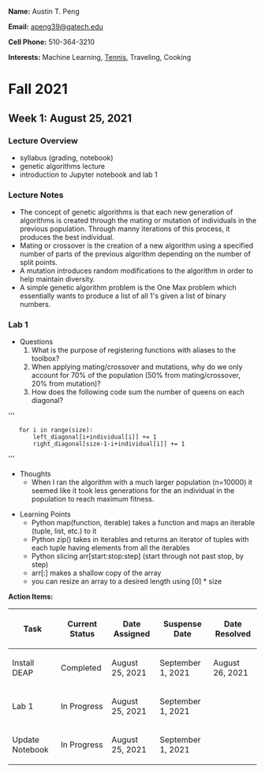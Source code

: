 '''Name:''' Austin T. Peng

'''Email:''' [mailto:apeng39@gatech.edu apeng39@gatech.edu]

'''Cell Phone:''' 510-364-3210

'''Interests:''' Machine Learning, [https://sites.google.com/view/gtclubtennis Tennis], Traveling, Cooking

= Fall 2021 =
== Week 1: August 25, 2021 ==
=== Lecture Overview ===
* syllabus (grading, notebook)
* genetic algorithms lecture
* introduction to Jupyter notebook and lab 1
=== Lecture Notes ===
* The concept of genetic algorithms is that each new generation of algorithms is created through the mating or mutation of individuals in the previous population. Through manny iterations of this process, it produces the best individual.
* Mating or crossover is the creation of a new algorithm using a specified number of parts of the previous algorithm depending on the number of split points.
* A mutation introduces random modifications to the algorithm in order to help maintain diversity.
* A simple genetic algorithm problem is the One Max problem which essentially wants to produce a list of all 1's given a list of binary numbers.

=== Lab 1 ===
* Questions
*# What is the purpose of registering functions with aliases to the toolbox?
*# When applying mating/crossover and mutations, why do we only account for 70% of the population (50% from mating/crossover, 20% from mutation)?
*# How does the following code sum the number of queens on each diagonal?

'''
    for i in range(size):
        left_diagonal[i+individual[i]] += 1
        right_diagonal[size-1-i+individual[i]] += 1
'''

* Thoughts
** When I ran the algorithm with a much larger population (n=10000) it seemed like it took less generations for the an individual in the population to reach maximum fitness.

* Learning Points
** Python map(function, iterable) takes a function and maps an iterable (tuple, list, etc.) to it
** Python zip() takes in iterables and returns an iterator of tuples with each tuple having elements from all the iterables
** Python slicing arr[start:stop:step] (start through not past stop, by step)
** arr[:] makes a shallow copy of the array
** you can resize an array to a desired length using [0] * size


'''Action Items:'''
{| class="wikitable"
!Task
!Current Status
!Date Assigned
!Suspense Date
!Date Resolved
|-
|Install DEAP
|Completed
|August 25, 2021
|September 1, 2021
|August 26, 2021
|-
|Lab 1
|In Progress
|August 25, 2021
|September 1, 2021
|
|-
|Update Notebook
|In Progress
|August 25, 2021
|September 1, 2021
|
|}

